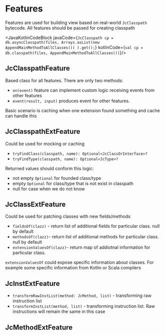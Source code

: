 
# Features

Features are used for building view based on real-world `JcClasspath` bytecode. All features should be passed for creating classpath

<JavaKotlinCodeBlock javaCode={`
    JcClasspath cp = db.asyncClasspath(files,
        Arrays.asList(new AppendMainMethodToAllClasses())
    ).get();
`} kotlinCode={`
    val cp = db.classpath(files, AppendMainMethodToAllClasses())
`}/>

## JcClasspathFeature

Based class for all features. There are only two methods:
- `on(event)` feature can implement custom logic receiving events from other features
- `event(result, input)` produces event for other features.

Basic scenario is caching when one extension found something and cache can handle this

## JcClasspathExtFeature

Could be used for mocking or caching
- `tryFindClass(classpath, name): Optional<JcClassOrInterface>?`
- `tryFindType(classpath, name): Optional<JcType>?`

Returned values should conform this logic:

- not empty `Optional` for founded class/type
- empty `Optional` for class/type that is not exist in classpath
- null for case when we do not know

## JcClassExtFeature

Could be used for patching classes with new fields/methods
- `fieldsOf(clazz)` - return list of additional fields for particular class. null by default
- `methodsOf(clazz)`- return list of additional methods for particular class. null by default
- `extensionValuesOf(clazz)`- return map of addiotnal information for particular class.

`extensionValuesOf` could expose specific information about classes. For example some specific information from Kotlin
or Scala compilers

## JcInstExtFeature

- `transformRawInstList(method: JcMethod, list)` - transforming raw instruction list
- `transformInstList(method, list)` - transforming instruction list. Raw instructions will remain the same in this case


## JcMethodExtFeature
